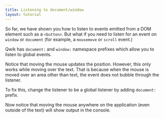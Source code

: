 ```yaml
---
title: Listening to document/window
layout: tutorial
---
```


So far, we have shown you how to listen to events emitted from a DOM element such as a `<button>`. But what if you need to listen for an event on `window` or `document` (for example, a `mousemove` or `scroll` event.)

Qwik has `document:` and `window:` namespace prefixes which allow you to listen to global events.

Notice that moving the mouse updates the position.  However, this only works while moving over the text. That is because when the mouse is moved over an area other than text, the event does not bubble through the listener.

To fix this, change the listener to be a global listener by adding `document:` prefix.

Now notice that moving the mouse anywhere on the application (even outside of the text) will show output in the console.
